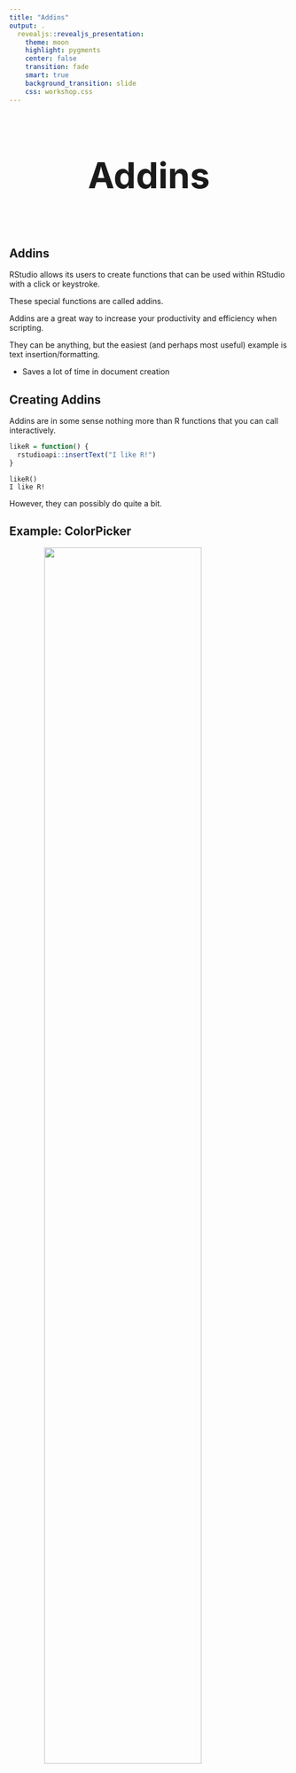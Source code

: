 ```yaml
---
title: "Addins"
output: .
  revealjs::revealjs_presentation:
    theme: moon
    highlight: pygments
    center: false
    transition: fade
    smart: true
    background_transition: slide
    css: workshop.css
---
```



## 

<div style='text-align: center; font-size:32'><h1>Addins<h1></div>


## Addins

RStudio allows its users to create functions that can be used within RStudio with a click or keystroke.

These special functions are called <span class="emph">addins</span>.

Addins are a great way to increase your productivity and efficiency when scripting.

They can be anything, but the easiest (and perhaps most useful) example is text insertion/formatting.

- Saves a lot of time in document creation


## Creating Addins

Addins are in some sense nothing more than R functions that you can call interactively.

```r
likeR = function() {
  rstudioapi::insertText("I like R!")
}
```

```
likeR()
I like R!
```

However, they can possibly do quite a bit.

## Example: ColorPicker

<img src="../img/colorpicker.png" style="display:block; margin: 0 auto; width: 75%">


## Example: Radiant

<img src="../img/addin_radiant.png" style="display:block; margin: 0 auto; width: 75%">

## List of addins


https://github.com/daattali/addinslist#readme